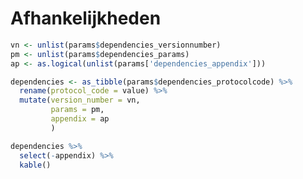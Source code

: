 # Afhankelijkheden

<!--
Hier niets invullen.
Indien er dependencies zijn deze invullen in de yaml sectie van index.Rmd
-->


```r
vn <- unlist(params$dependencies_versionnumber)
pm <- unlist(params$dependencies_params)
ap <- as.logical(unlist(params['dependencies_appendix']))

dependencies <- as_tibble(params$dependencies_protocolcode) %>%
  rename(protocol_code = value) %>%
  mutate(version_number = vn,
         params = pm,
         appendix = ap
         )

dependencies %>%
  select(-appendix) %>%
  kable()
```
